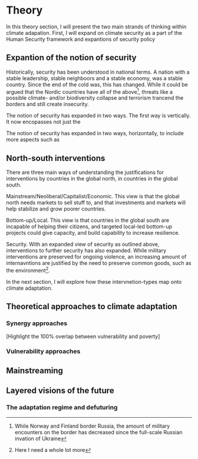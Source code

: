 # Theory

In this theory section, I will present the two main strands of thinking within climate adapation. First, I will expand on climate security as a part of the Human Security framework and expantions of security policy

## Expantion of the notion of security

Historically, security has been understood in national terms. A nation with a stable leadership, stable neighboors and a stable economy, was a stable country. Since the end of the cold was, this has changed. While it could be argued that the Nordic countries have all of the above[^1], threats like a possible climate- and/or biodiversity collapse and terrorism trancend the borders and still create insecurity. 

The notion of security has expanded in two ways. The first way is vertically. It now encopasses not just the 

The notion of security has expanded in two ways, horizontally, to include more aspects such as 

## North-south interventions

There are three main ways of understanding the justifications for interventions by countries in the global north, in countries in the global south.

Mainstream/Neoliberal/Capitalist/Economic. This view is that the global north needs markets to sell stuff to, and that investments and markets will help stabilize and grow poorer countries.

Bottom-up/Local. This view is that countries in the global south are incapable of helping their citizens, and targeted local-led bottom-up projects could give capacity, and build capability to increase resilience.

Security. With an expanded view of security as outlined above, interventions to further security has also expanded. While military interventions are preserved for ongoing violence, an increasing amount of internavntions are justified by the need to preserve common goods, such as the environment[^2]. 

In the next section, I will explore how these intervnetion-types map onto climate adaptation. 

## Theoretical approaches to climate adaptation {#sec-adaptation-theory}



### Synergy approaches {#sec-synergy}

[Highlight the 100% overlap between vulnerability and poverty]

### Vulnerability approaches



## Mainstreaming


## Layered visions of the future

### The adaptation regime and defuturing

[^1]: While Norway and Finland border Russia, the amount of military encounters on the border has decreased since the full-scale Russian invation of Ukraine
[^2]: Here I need a whole lot more 